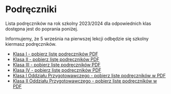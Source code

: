 # Podręczniki

Lista podręczników na rok szkolny 2023/2024 dla odpowiednich klas dostępna jest
do poprania poniżej.

Informujemy, że 5 września na pierwszej lekcji odbędzie się szkolny kiermasz
podręczników.

- [Klasa I - pobierz listę podręczników PDF](/files/klasa_pierwsza_liceum.pdf)
- [Klasa II - pobierz listę podręczników PDF](/files/klasa_druga_liceum.pdf)
- [Klasa III - pobierz listę podręczników PDF](/files/klasa_trzecia_liceum.pdf)
- [Klasa IV - pobierz listę podręczników PDF](/files/klasa_czwarta_liceum.pdf)
- [Klasa I Oddziału Przygotowawczego - pobierz listę podręczników w PDF](/files/klasa_1_OP.pdf)
- [Klasa II Oddziału Przygotowawczego - pobierz listę podręczników w PDF](/files/klasa_2_OP.pdf)
